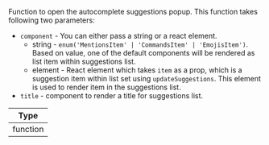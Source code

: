 Function to open the autocomplete suggestions popup. This function takes following two parameters:

- `component` - You can either pass a string or a react element.
  - string - `enum('MentionsItem' | 'CommandsItem' | 'EmojisItem')`. Based on value, one of the default components will be rendered as list item within suggestions list.
  - element - React element which takes `item` as a prop, which is a suggestion item within list set using `updateSuggestions`. This element is used to render item in the suggestions list.
- `title` - component to render a title for suggestions list.

| Type     |
| -------- |
| function |
